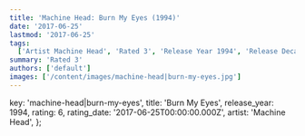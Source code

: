 ```yaml
---
title: 'Machine Head: Burn My Eyes (1994)'
date: '2017-06-25'
lastmod: '2017-06-25'
tags:
  ['Artist Machine Head', 'Rated 3', 'Release Year 1994', 'Release Decade 1990']
summary: 'Rated 3'
authors: ['default']
images: ['/content/images/machine-head|burn-my-eyes.jpg']
---
```


  key: 'machine-head|burn-my-eyes',
  title: 'Burn My Eyes',
  release_year: 1994,
  rating: 6,
  rating_date: '2017-06-25T00:00:00.000Z',
  artist: 'Machine Head',
};

<MusicRating data={data} />
